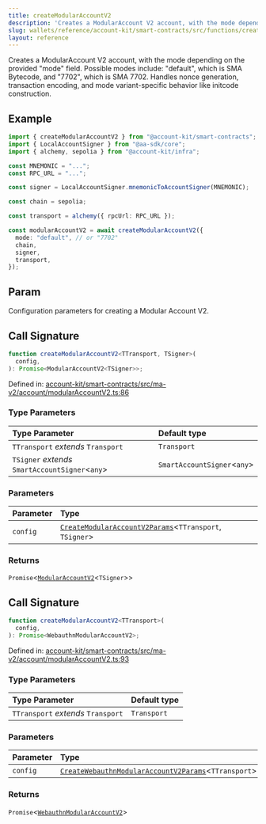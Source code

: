 ```yaml
---
title: createModularAccountV2
description: 'Creates a ModularAccount V2 account, with the mode depending on the provided "mode" field. Possible modes include: "default", which is SMA Bytecode, and "7702", which is SMA 7702. Handles nonce generation, transaction encoding, and mode variant-specific behavior like initcode construction.'
slug: wallets/reference/account-kit/smart-contracts/src/functions/createModularAccountV2
layout: reference
---
```


Creates a ModularAccount V2 account, with the mode depending on the provided "mode" field.
Possible modes include: "default", which is SMA Bytecode, and "7702", which is SMA 7702.
Handles nonce generation, transaction encoding, and mode variant-specific behavior like initcode construction.

## Example

```ts twoslash
import { createModularAccountV2 } from "@account-kit/smart-contracts";
import { LocalAccountSigner } from "@aa-sdk/core";
import { alchemy, sepolia } from "@account-kit/infra";

const MNEMONIC = "...";
const RPC_URL = "...";

const signer = LocalAccountSigner.mnemonicToAccountSigner(MNEMONIC);

const chain = sepolia;

const transport = alchemy({ rpcUrl: RPC_URL });

const modularAccountV2 = await createModularAccountV2({
  mode: "default", // or "7702"
  chain,
  signer,
  transport,
});
```

## Param

Configuration parameters for creating a Modular Account V2.

## Call Signature

```ts
function createModularAccountV2<TTransport, TSigner>(
  config,
): Promise<ModularAccountV2<TSigner>>;
```

Defined in: [account-kit/smart-contracts/src/ma-v2/account/modularAccountV2.ts:86](https://github.com/alchemyplatform/aa-sdk/blob/923a52171f7246172caf350853843e6680197da9/account-kit/smart-contracts/src/ma-v2/account/modularAccountV2.ts#L86)

### Type Parameters

| Type Parameter                                   | Default type                 |
| :----------------------------------------------- | :--------------------------- |
| `TTransport` _extends_ `Transport`               | `Transport`                  |
| `TSigner` _extends_ `SmartAccountSigner`\<`any`> | `SmartAccountSigner`\<`any`> |

### Parameters

| Parameter | Type                                                                                                         |
| :-------- | :----------------------------------------------------------------------------------------------------------- |
| `config`  | [`CreateModularAccountV2Params`](../type-aliases/CreateModularAccountV2Params.mdx)\<`TTransport`, `TSigner`> |

### Returns

`Promise`\<[`ModularAccountV2`](../type-aliases/ModularAccountV2.mdx)\<`TSigner`>>

## Call Signature

```ts
function createModularAccountV2<TTransport>(
  config,
): Promise<WebauthnModularAccountV2>;
```

Defined in: [account-kit/smart-contracts/src/ma-v2/account/modularAccountV2.ts:93](https://github.com/alchemyplatform/aa-sdk/blob/923a52171f7246172caf350853843e6680197da9/account-kit/smart-contracts/src/ma-v2/account/modularAccountV2.ts#L93)

### Type Parameters

| Type Parameter                     | Default type |
| :--------------------------------- | :----------- |
| `TTransport` _extends_ `Transport` | `Transport`  |

### Parameters

| Parameter | Type                                                                                                              |
| :-------- | :---------------------------------------------------------------------------------------------------------------- |
| `config`  | [`CreateWebauthnModularAccountV2Params`](../type-aliases/CreateWebauthnModularAccountV2Params.mdx)\<`TTransport`> |

### Returns

`Promise`\<[`WebauthnModularAccountV2`](../type-aliases/WebauthnModularAccountV2.mdx)>
